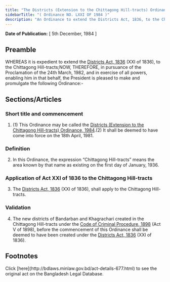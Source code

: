 ```yaml
---
title: "The Districts (Extension to the Chittagong Hill-tracts) Ordinance, 1984"
sidebarTitle: "( Ordinance NO. LXXI OF 1984 )"
description: "An Ordinance to extend the Districts Act, 1836, to the Chittagong Hill-tracts."
---
```


**Date of Publication:** [ 5th December, 1984 ]

## Preamble

WHEREAS it is expedient to extend the [Districts Act, 1836](/laws/volume-1/act-1 "Districts Act, 1836") (XXI of 1836), to the Chittagong Hill-tracts;NOW, THEREFORE, in pursuance of the Proclamation of the 24th March, 1982, and in exercise of all powers, enabling him in that behalf, the President is pleased to make and promulgate the following Ordinance:-

## Sections/Articles

### Short title and commencement

1. (1) This Ordinance may be called the [Districts (Extension to the Chittagong Hill-tracts) Ordinance, 1984](/laws/volume-26/act-677 "Districts (Extension to the Chittagong Hill-tracts) Ordinance, 1984").(2) It shall be deemed to have come into force on the 18th April, 1981.

### Definition

2. In this Ordinance, the expression “Chittagong Hill-tracts” means the area known by that name as existing on the first day of January, 1936.

### Application of Act XXI of 1836 to the Chittagong Hill-tracts

3. The [Districts Act, 1836](/laws/volume-1/act-1 "Districts Act, 1836") (XXI of 1836), shall apply to the Chittagong Hill-tracts.

### Validation

4. The new districts of Bandarban and Khagrachari created in the Chittagong Hill-tracts under the [Code of Criminal Procedure, 1898](/laws/volume-4/act-75 "Code of Criminal Procedure, 1898") (Act V of 1898), before the commencement of this Ordinance shall be deemed to have been created under the [Districts Act, 1836](/laws/volume-1/act-1 "Districts Act, 1836") (XXI of 1836).

## Footnotes

<Note>
  Click [here](http://bdlaws.minlaw.gov.bd/act-details-677.html) to see the original act on the Bangladesh Legal Database.
</Note>
